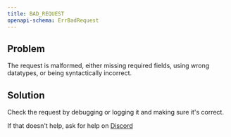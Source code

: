 ```yaml
---
title: BAD_REQUEST
openapi-schema: ErrBadRequest
---
```


## Problem

The request is malformed, either missing required fields, using wrong datatypes, or being syntactically incorrect.

## Solution

Check the request by debugging or logging it and making sure it's correct.

If that doesn't help, ask for help on [Discord](https://unkey.dev/discord)
